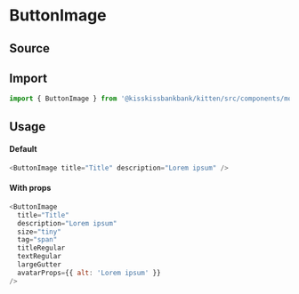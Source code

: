

<Meta title="Molecules/Buttons/ButtonImage" component={ButtonImage} />

# ButtonImage

## Source

<FileUrl filepath={__filename} />

## Import

```js
import { ButtonImage } from '@kisskissbankbank/kitten/src/components/molecules/buttons/button-image-with-text'
```

## Usage

<Canvas>
  <Story name="Example" story={stories.Default} />
</Canvas>

#### Default

```js
<ButtonImage title="Title" description="Lorem ipsum" />
```

#### With props

```js
<ButtonImage
  title="Title"
  description="Lorem ipsum"
  size="tiny"
  tag="span"
  titleRegular
  textRegular
  largeGutter
  avatarProps={{ alt: 'Lorem ipsum' }}
/>
```
